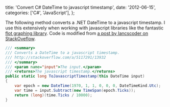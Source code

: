 
  title: 'Convert C# DateTime to javascript timestamp',
  date: '2012-06-15',
  categories: ['C#', 'JavaScript'],
};


The following method converts a .NET DateTime to a javascript timestamp. I use this extensively when working with javascript libraries like the fantastic [flot graphing library][1]. Code is modified from [a post by Iancscoder on StackOveflow][2].

```csharp
/// <summary>
/// Converts a DateTime to a javascript timestamp.
/// http://stackoverflow.com/a/5117291/13932
/// </summary>
/// <param name="input">The input.</param>
/// <returns>The javascript timestamp.</returns>
public static long ToJavascriptTimestamp(this DateTime input)
{
    var epoch = new DateTime(1970, 1, 1, 0, 0, 0, DateTimeKind.Utc);
    var time = input.Subtract(new TimeSpan(epoch.Ticks));
    return (long)(time.Ticks / 10000);
}
```

[1]: http://code.google.com/p/flot/
[2]: http://stackoverflow.com/a/5117291/13932
